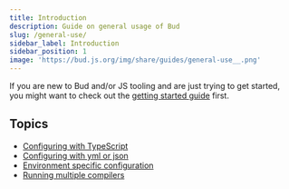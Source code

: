 ```yaml
---
title: Introduction
description: Guide on general usage of Bud
slug: /general-use/
sidebar_label: Introduction
sidebar_position: 1
image: 'https://bud.js.org/img/share/guides/general-use__.png'
---
```



If you are new to Bud and/or JS tooling and are just trying to get started, you might
want to check out the [getting started guide](/guides/getting-started) first.

## Topics

- [Configuring with TypeScript](/guides/general-use/config-ts)
- [Configuring with yml or json](/guides/general-use/config-static)
- [Environment specific configuration](/guides/general-use/config-env)
- [Running multiple compilers](/guides/general-use/multi-compiler)
